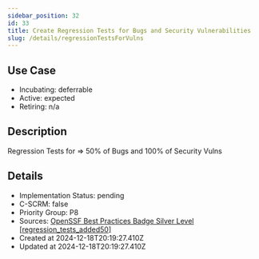 ```yaml
---
sidebar_position: 32
id: 33
title: Create Regression Tests for Bugs and Security Vulnerabilities
slug: /details/regressionTestsForVulns
---
```


## Use Case
<!-- LEVELS:START -->
- Incubating: deferrable
- Active: expected
- Retiring: n/a
<!-- LEVELS:END -->

<!-- DESCRIPTION:START -->
## Description
Regression Tests for => 50% of Bugs and 100% of Security Vulns
<!-- DESCRIPTION:END -->

<!-- DETAILS:START -->
## Details
- Implementation Status: pending
- C-SCRM: false
- Priority Group: P8
- Sources: [OpenSSF Best Practices Badge Silver Level [regression_tests_added50]](https://www.bestpractices.dev/en/criteria?details=true&rationale=true#1.regression_tests_added50)
- Created at 2024-12-18T20:19:27.410Z
- Updated at 2024-12-18T20:19:27.410Z
<!-- DETAILS:END -->
